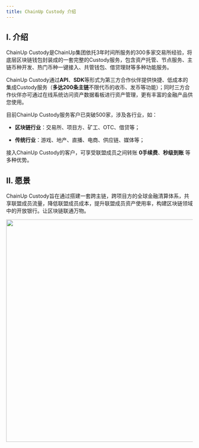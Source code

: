 ```yaml
---
title: ChainUp Custody 介绍
---
```


## I. 介绍

ChainUp Custody是ChainUp集团依托3年时间所服务的300多家交易所经验，将底层区块链钱包封装成的一套完整的Custody服务，包含资产托管、节点服务、主链币种开发、热门币种一键接入、共管钱包、借贷理财等多种功能服务。

ChainUp Custody通过**API**、**SDK**等形式为第三方合作伙伴提供快捷、低成本的集成Custody服务（**多达200条主链**不限代币的收币、发币等功能）；同时三方合作伙伴亦可通过在线系统访问资产数据看板进行资产管理，更有丰富的金融产品供您使用。

目前ChainUp Custody服务客户已突破500家，涉及各行业，如：

- **区块链行业**：交易所、项目方、矿工、OTC、借贷等；

- **传统行业**：游戏、地产、直播、电商、供应链、媒体等；

接入ChainUp Custody的客户，可享受联盟成员之间转账 **0手续费**、**秒级到账** 等多种优势。


## II. 愿景

ChainUp Custody旨在通过搭建一套跨主链，跨项目方的全球金融清算体系，共享联盟成员流量，降低联盟成员成本，提升联盟成员资产使用率，构建区块链领域中的开放银行。让区块链联通万物。

<div className="w-full flex items-center justify-center">
    <img src="/images/apis/yuanjing-cn.png" width="600"/>
</div>